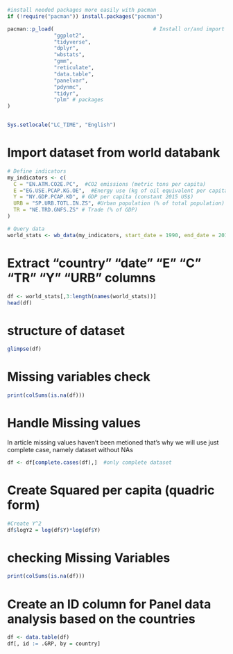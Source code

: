 
```r
#install needed packages more easily with pacman
if (!require("pacman")) install.packages("pacman")

pacman::p_load(                                # Install or/and import libraries.
               "ggplot2",
               "tidyverse",
               "dplyr",
               "wbstats",
               "gmm",
               "reticulate",
               "data.table",
               "panelvar",
               "pdynmc",
               "tidyr",
               "plm" # packages
)


Sys.setlocale("LC_TIME", "English")

```

# Import  dataset from world databank

```r
# Define indicators
my_indicators <- c(                         
  C = "EN.ATM.CO2E.PC",  #CO2 emissions (metric tons per capita)
  E ="EG.USE.PCAP.KG.OE",  #Energy use (kg of oil equivalent per capita)
  Y = "NY.GDP.PCAP.KD", # GDP per capita (constant 2015 US$)
  URB = "SP.URB.TOTL.IN.ZS", #Urban population (% of total population)
  TR = "NE.TRD.GNFS.ZS" # Trade (% of GDP)
)

# Query data
world_stats <- wb_data(my_indicators, start_date = 1990, end_date = 2012) 

```


# Extract "country" "date"    "E"       "C"       "TR"      "Y"       "URB" columns
```r
df <- world_stats[,3:length(names(world_stats))]
head(df)
```

# structure of dataset

```r
glimpse(df)
```
 
# Missing variables check

```r
print(colSums(is.na(df)))
```

# Handle Missing values
In article missing values haven't been metioned that's why we will use just complete case, namely
dataset without NAs

```r
df <- df[complete.cases(df),]  #only complete dataset
```

# Create Squared per capita (quadric form)

```r
#Create Y^2
df$logY2 = log(df$Y)*log(df$Y)
```

# checking Missing Variables

```r
print(colSums(is.na(df)))
```


# Create an ID column for Panel data analysis based on the countries

```r
df <- data.table(df)
df[, id := .GRP, by = country]
```


